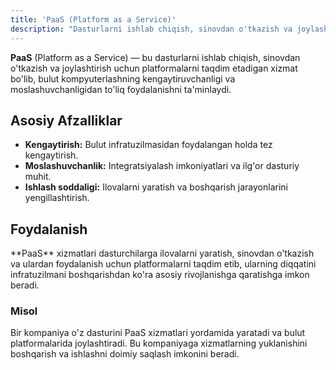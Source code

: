```yaml
---
title: 'PaaS (Platform as a Service)'
description: "Dasturlarni ishlab chiqish, sinovdan o'tkazish va joylashtirish uchun platformalarni taqdim etadigan xizmat."
---
```


**PaaS** (Platform as a Service) — bu dasturlarni ishlab chiqish, sinovdan o'tkazish va joylashtirish uchun platformalarni taqdim etadigan xizmat bo'lib, bulut kompyuterlashning kengaytiruvchanligi va moslashuvchanligidan to'liq foydalanishni ta'minlaydi.

## Asosiy Afzalliklar

- **Kengaytirish:** Bulut infratuzilmasidan foydalangan holda tez kengaytirish.
- **Moslashuvchanlik:** Integratsiyalash imkoniyatlari va ilg'or dasturiy muhit.
- **Ishlash soddaligi:** Ilovalarni yaratish va boshqarish jarayonlarini yengillashtirish.

## Foydalanish

<Callout>
  **PaaS** xizmatlari dasturchilarga ilovalarni yaratish, sinovdan o'tkazish va ulardan foydalanish uchun platformalarni
  taqdim etib, ularning diqqatini infratuzilmani boshqarishdan ko'ra asosiy rivojlanishga qaratishga imkon beradi.
</Callout>

### Misol

Bir kompaniya o'z dasturini PaaS xizmatlari yordamida yaratadi va bulut platformalarida joylashtiradi. Bu kompaniyaga xizmatlarning yuklanishini boshqarish va ishlashni doimiy saqlash imkonini beradi.
